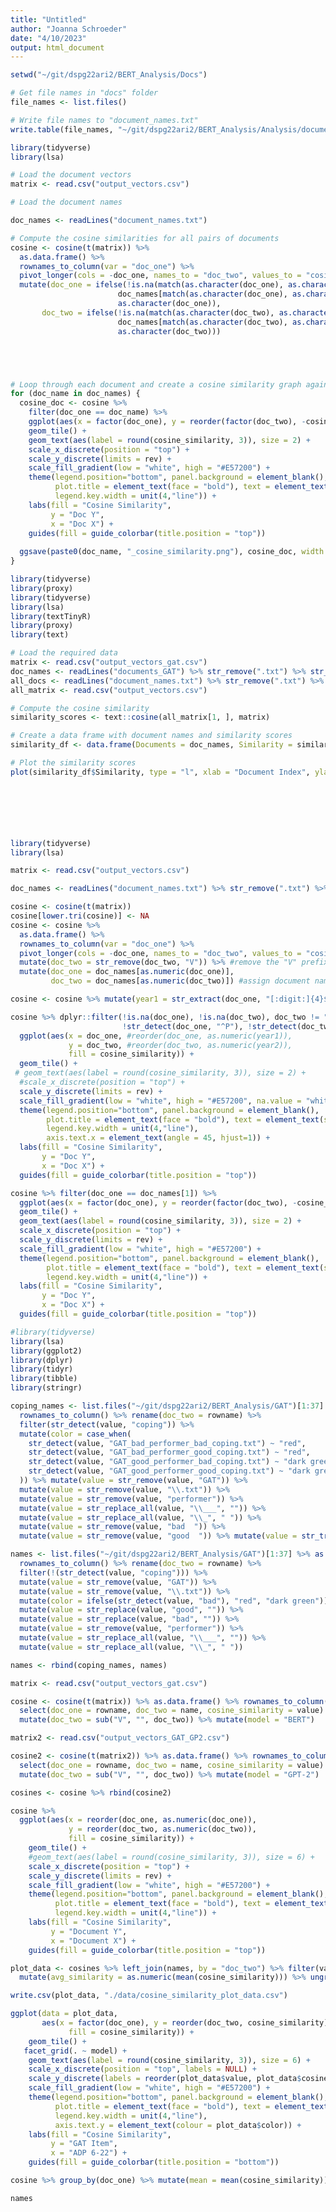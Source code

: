 ```yaml
---
title: "Untitled"
author: "Joanna Schroeder"
date: "4/10/2023"
output: html_document
---
```

```r
setwd("~/git/dspg22ari2/BERT_Analysis/Docs")

# Get file names in "docs" folder
file_names <- list.files()

# Write file names to "document_names.txt"
write.table(file_names, "~/git/dspg22ari2/BERT_Analysis/Analysis/document_names.txt", row.names = FALSE, col.names = FALSE, quote = FALSE)

```

```r
library(tidyverse)
library(lsa)

# Load the document vectors
matrix <- read.csv("output_vectors.csv")

# Load the document names

doc_names <- readLines("document_names.txt") 

# Compute the cosine similarities for all pairs of documents
cosine <- cosine(t(matrix)) %>%
  as.data.frame() %>%
  rownames_to_column(var = "doc_one") %>%
  pivot_longer(cols = -doc_one, names_to = "doc_two", values_to = "cosine_similarity") %>%
  mutate(doc_one = ifelse(!is.na(match(as.character(doc_one), as.character(doc_names))), 
                        doc_names[match(as.character(doc_one), as.character(doc_names))], 
                        as.character(doc_one)),
       doc_two = ifelse(!is.na(match(as.character(doc_two), as.character(doc_names))), 
                        doc_names[match(as.character(doc_two), as.character(doc_names))], 
                        as.character(doc_two)))





# Loop through each document and create a cosine similarity graph against all other documents
for (doc_name in doc_names) {
  cosine_doc <- cosine %>%
    filter(doc_one == doc_name) %>%
    ggplot(aes(x = factor(doc_one), y = reorder(factor(doc_two), -cosine_similarity), fill = cosine_similarity)) +
    geom_tile() +
    geom_text(aes(label = round(cosine_similarity, 3)), size = 2) +
    scale_x_discrete(position = "top") +
    scale_y_discrete(limits = rev) +
    scale_fill_gradient(low = "white", high = "#E57200") +
    theme(legend.position="bottom", panel.background = element_blank(),
          plot.title = element_text(face = "bold"), text = element_text(size = 15),
          legend.key.width = unit(4,"line")) +
    labs(fill = "Cosine Similarity",
         y = "Doc Y",
         x = "Doc X") +
    guides(fill = guide_colorbar(title.position = "top"))
  
  ggsave(paste0(doc_name, "_cosine_similarity.png"), cosine_doc, width = 10, height = 10)
}

```

```r
library(tidyverse)
library(proxy)
library(tidyverse)
library(lsa)
library(textTinyR)
library(proxy)
library(text)

# Load the required data
matrix <- read.csv("output_vectors_gat.csv")
doc_names <- readLines("documents_GAT") %>% str_remove(".txt") %>% str_remove(".pdf")
all_docs <- readLines("document_names.txt") %>% str_remove(".txt") %>% str_remove(".pdf")
all_matrix <- read.csv("output_vectors.csv")

# Compute the cosine similarity
similarity_scores <- text::cosine(all_matrix[1, ], matrix)

# Create a data frame with document names and similarity scores
similarity_df <- data.frame(Documents = doc_names, Similarity = similarity_scores)

# Plot the similarity scores
plot(similarity_df$Similarity, type = "l", xlab = "Document Index", ylab = "Cosine Similarity")



   




```

```r
library(tidyverse)
library(lsa)

matrix <- read.csv("output_vectors.csv")

doc_names <- readLines("document_names.txt") %>% str_remove(".txt") %>% str_remove(".pdf")#assuming document names are stored in a file called "document_names.txt", removing ".txt" extension and shortening the names

cosine <- cosine(t(matrix)) 
cosine[lower.tri(cosine)] <- NA
cosine <- cosine %>%
  as.data.frame() %>% 
  rownames_to_column(var = "doc_one") %>%
  pivot_longer(cols = -doc_one, names_to = "doc_two", values_to = "cosine_similarity") %>%
  mutate(doc_two = str_remove(doc_two, "V")) %>% #remove the "V" prefix from doc names
  mutate(doc_one = doc_names[as.numeric(doc_one)],
         doc_two = doc_names[as.numeric(doc_two)]) #assign document names to doc_one and doc_two

cosine <- cosine %>% mutate(year1 = str_extract(doc_one, "[:digit:]{4}$"), year2 = str_extract(doc_two, "[:digit:]{4}$"))

cosine %>% dplyr::filter(!is.na(doc_one), !is.na(doc_two), doc_two != "document_names", doc_one != "document_names",
                         !str_detect(doc_one, "^P"), !str_detect(doc_two, "^P")) %>% 
  ggplot(aes(x = doc_one, #reorder(doc_one, as.numeric(year1)),
             y = doc_two, #reorder(doc_two, as.numeric(year2)),
             fill = cosine_similarity)) +
  geom_tile() +
 # geom_text(aes(label = round(cosine_similarity, 3)), size = 2) +
  #scale_x_discrete(position = "top") +
  scale_y_discrete(limits = rev) +
  scale_fill_gradient(low = "white", high = "#E57200", na.value = "white") +
  theme(legend.position="bottom", panel.background = element_blank(),
        plot.title = element_text(face = "bold"), text = element_text(size = 15),
        legend.key.width = unit(4,"line"),
        axis.text.x = element_text(angle = 45, hjust=1)) +
  labs(fill = "Cosine Similarity",
       y = "Doc Y",
       x = "Doc X") +
  guides(fill = guide_colorbar(title.position = "top")) 

cosine %>% filter(doc_one == doc_names[1]) %>%
  ggplot(aes(x = factor(doc_one), y = reorder(factor(doc_two), -cosine_similarity), fill = cosine_similarity)) +
  geom_tile() +
  geom_text(aes(label = round(cosine_similarity, 3)), size = 2) +
  scale_x_discrete(position = "top") +
  scale_y_discrete(limits = rev) +
  scale_fill_gradient(low = "white", high = "#E57200") +
  theme(legend.position="bottom", panel.background = element_blank(),
        plot.title = element_text(face = "bold"), text = element_text(size = 15),
        legend.key.width = unit(4,"line")) +
  labs(fill = "Cosine Similarity",
       y = "Doc Y",
       x = "Doc X") +
  guides(fill = guide_colorbar(title.position = "top"))

```

```r
#library(tidyverse)
library(lsa)
library(ggplot2)
library(dplyr)
library(tidyr)
library(tibble)
library(stringr)

coping_names <- list.files("~/git/dspg22ari2/BERT_Analysis/GAT")[1:37] %>% as.tibble() %>%
  rownames_to_column() %>% rename(doc_two = rowname) %>%
  filter(str_detect(value, "coping")) %>%
  mutate(color = case_when(
    str_detect(value, "GAT_bad_performer_bad_coping.txt") ~ "red",
    str_detect(value, "GAT_bad_performer_good_coping.txt") ~ "red",
    str_detect(value, "GAT_good_performer_bad_coping.txt") ~ "dark green",
    str_detect(value, "GAT_good_performer_good_coping.txt") ~ "dark green"
  )) %>% mutate(value = str_remove(value, "GAT")) %>%
  mutate(value = str_remove(value, "\\.txt")) %>% 
  mutate(value = str_remove(value, "performer")) %>%
  mutate(value = str_replace_all(value, "\\___", "")) %>%
  mutate(value = str_replace_all(value, "\\_", " ")) %>%
  mutate(value = str_remove(value, "bad  ")) %>%
  mutate(value = str_remove(value, "good  ")) %>% mutate(value = str_trim(value))

names <- list.files("~/git/dspg22ari2/BERT_Analysis/GAT")[1:37] %>% as.tibble() %>%
  rownames_to_column() %>% rename(doc_two = rowname) %>%  
  filter(!(str_detect(value, "coping"))) %>%
  mutate(value = str_remove(value, "GAT")) %>%
  mutate(value = str_remove(value, "\\.txt")) %>%
  mutate(color = ifelse(str_detect(value, "bad"), "red", "dark green")) %>%
  mutate(value = str_replace(value, "good", "")) %>%
  mutate(value = str_replace(value, "bad", "")) %>%
  mutate(value = str_remove(value, "performer")) %>%
  mutate(value = str_replace_all(value, "\\___", "")) %>%
  mutate(value = str_replace_all(value, "\\_", " "))

names <- rbind(coping_names, names)

matrix <- read.csv("output_vectors_gat.csv")

cosine <- cosine(t(matrix)) %>% as.data.frame() %>% rownames_to_column() %>% pivot_longer(!rowname) %>%
  select(doc_one = rowname, doc_two = name, cosine_similarity = value) %>% 
  mutate(doc_two = sub("V", "", doc_two)) %>% mutate(model = "BERT")

matrix2 <- read.csv("output_vectors_GAT_GP2.csv")

cosine2 <- cosine(t(matrix2)) %>% as.data.frame() %>% rownames_to_column() %>% pivot_longer(!rowname) %>%
  select(doc_one = rowname, doc_two = name, cosine_similarity = value) %>% 
  mutate(doc_two = sub("V", "", doc_two)) %>% mutate(model = "GPT-2")

cosines <- cosine %>% rbind(cosine2)

cosine %>%
  ggplot(aes(x = reorder(doc_one, as.numeric(doc_one)), 
             y = reorder(doc_two, as.numeric(doc_two)),
             fill = cosine_similarity)) + 
    geom_tile() +    
    #geom_text(aes(label = round(cosine_similarity, 3)), size = 6) +  
    scale_x_discrete(position = "top") + 
    scale_y_discrete(limits = rev) +
    scale_fill_gradient(low = "white", high = "#E57200") +
    theme(legend.position="bottom", panel.background = element_blank(),         
          plot.title = element_text(face = "bold"), text = element_text(size = 23),
          legend.key.width = unit(4,"line")) +  
    labs(fill = "Cosine Similarity",     
         y = "Document Y",       
         x = "Document X") +
    guides(fill = guide_colorbar(title.position = "top"))

plot_data <- cosines %>% left_join(names, by = "doc_two") %>% filter(value != "ADP 6.22 07 2019") %>% filter(doc_one == 1) %>% group_by(value, color) %>%
  mutate(avg_similarity = as.numeric(mean(cosine_similarity))) %>% ungroup()

write.csv(plot_data, "./data/cosine_similarity_plot_data.csv")

ggplot(data = plot_data,
       aes(x = factor(doc_one), y = reorder(doc_two, cosine_similarity),
             fill = cosine_similarity)) + 
    geom_tile() +
   facet_grid(. ~ model) +
    geom_text(aes(label = round(cosine_similarity, 3)), size = 6) +  
    scale_x_discrete(position = "top", labels = NULL) + 
    scale_y_discrete(labels = reorder(plot_data$value, plot_data$cosine_similarity)) +
    scale_fill_gradient(low = "white", high = "#E57200") +
    theme(legend.position="bottom", panel.background = element_blank(),         
          plot.title = element_text(face = "bold"), text = element_text(size = 32),
          legend.key.width = unit(4,"line"),
          axis.text.y = element_text(colour = plot_data$color)) +
    labs(fill = "Cosine Similarity",     
         y = "GAT Item",       
         x = "ADP 6-22") +
    guides(fill = guide_colorbar(title.position = "bottom")) 

cosine %>% group_by(doc_one) %>% mutate(mean = mean(cosine_similarity)) %>% distinct(doc_one, mean) %>% arrange(mean)

names
```

